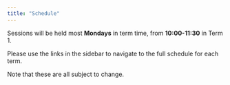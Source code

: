 ```yaml
---
title: "Schedule"
---
```


Sessions will be held most **Mondays** in term time, from **10:00-11:30** in Term 1.

Please use the links in the sidebar to navigate to the full schedule for each term.

Note that these are all subject to change.